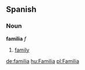 ==Spanish==

===Noun===
'''familia''' ''f''

# [[family]]

[[de:familia]]
[[hu:Familia]]
[[pl:Familia]]